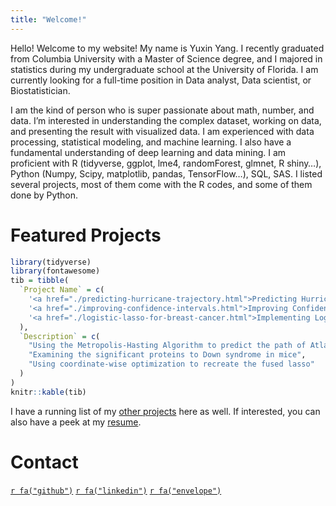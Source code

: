 ```yaml
---
title: "Welcome!"
---
```


<link href="./styles.css" rel="stylesheet"></link> 



  Hello! Welcome to my website! My name is Yuxin Yang. I recently graduated from Columbia University with a Master of Science degree, and I majored in statistics during my undergraduate school at the University of Florida. I am currently looking for a full-time position in Data analyst, Data scientist, or Biostatistician.

  I am the kind of person who is super passionate about math, number, and data. I'm interested in understanding the complex dataset, working on data, and presenting the result with visualized data. I am experienced with data processing, statistical modeling, and machine learning. I also have a fundamental understanding of deep learning and data mining. I am proficient with R (tidyverse, ggplot, lme4, randomForest, glmnet, R shiny...), Python (Numpy, Scipy, matplotlib, pandas, TensorFlow...), SQL, SAS. I listed several projects, most of them come with the R codes, and some of them done by Python. 

<h1 class="welcome">Featured Projects</h1> 

```r
library(tidyverse)
library(fontawesome)
tib = tibble(
  `Project Name` = c(
    '<a href="./predicting-hurricane-trajectory.html">Predicting Hurricane Trajectory</a>',
    '<a href="./improving-confidence-intervals.html">Improving Confidence Intervals with Bootstrap Smoothing</a>',
    '<a href="./logistic-lasso-for-breast-cancer.html">Implementing Logistic-LASSO for Predicting Breast Cancer</a>'
  ),
  `Description` = c(
    "Using the Metropolis-Hasting Algorithm to predict the path of Atlantic hurricanes",
    "Examining the significant proteins to Down syndrome in mice",
    "Using coordinate-wise optimization to recreate the fused lasso"
  )
)
knitr::kable(tib)
```

I have a running list of my [other projects](./projects.html) here as well. If interested, you can also have a peek at my [resume](./resume.html). 

<h1 class="welcome">Contact</h1>

<p class="icons">
  <a href="https://github.com/yy2926">`r fa("github")`</a>
  <a href="https://www.linkedin.com/in/yuxin-yang-367010116/">`r fa("linkedin")`</a>
  <a href="mailto:yuxinyang95@gmail.com">`r fa("envelope")`</a>
</p>
